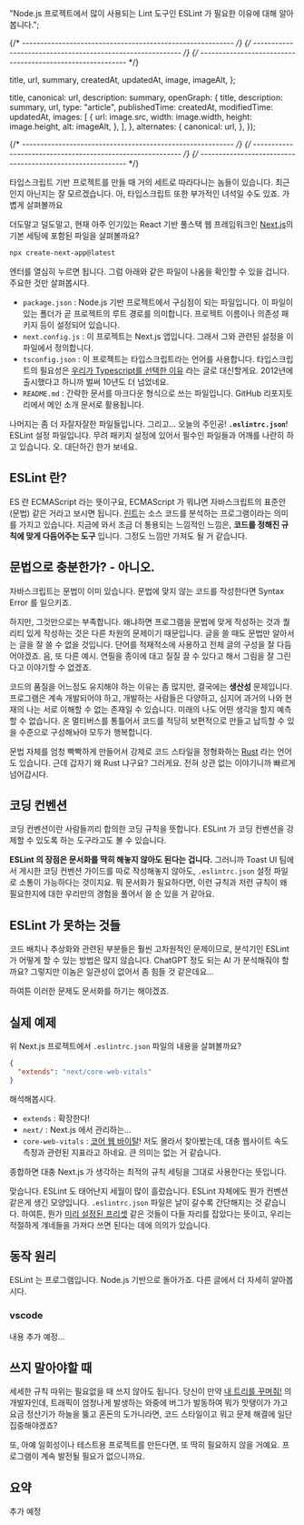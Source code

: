 

  "Node.js 프로젝트에서 많이 사용되는 Lint 도구인 ESLint 가 필요한 이유에 대해 알아봅니다.";

{/* ---------------------------------------------------------- */}
{/* ---------------------------------------------------------- */}
{/* ---------------------------------------------------------- */}

  title,
  url,
  summary,
  createdAt,
  updatedAt,
  image,
  imageAlt,
};

  title,
  canonical: url,
  description: summary,
  openGraph: {
    title,
    description: summary,
    url,
    type: "article",
    publishedTime: createdAt,
    modifiedTime: updatedAt,
    images: [
      {
        url: image.src,
        width: image.width,
        height: image.height,
        alt: imageAlt,
      },
    ],
  },
  alternates: {
    canonical: url,
  },
});

<ArticleJsonLd
  useAppDir
  url={url}
  title={title}
  images={[image.src]}
  authorName={authorList}
  datePublished={createdAt}
  dateModified={updatedAt}
  publisherName={authorName}
  description={summary}
  isAccessibleForFree
/>

<ArticleHeader title={title} updatedAt={updatedAt} desc={summary} />

{/* ---------------------------------------------------------- */}
{/* ---------------------------------------------------------- */}
{/* ---------------------------------------------------------- */}

타입스크립트 기반 프로젝트를 만들 때 거의 세트로 따라다니는 놈들이 있습니다. 최근인지 아닌지는 잘 모르겠습니다. 아, 타입스크립트 또한 부가적인 녀석일 수도 있죠. 가볍게 살펴볼까요

더도말고 덜도말고, 현재 아주 인기있는 React 기반 풀스택 웹 프레임워크인 [Next.js](http://nextjs.org)의 기본 세팅에 포함된 파일을 살펴볼까요?

```bash
npx create-next-app@latest
```

<ArticleImage
  img={i1}
  alt="npx create-next-app@latest 실행화면"
  caption="npx create-next-app@latest 실행화면"
/>

엔터를 열심히 누르면 됩니다. 그럼 아래와 같은 파일이 나옴을 확인할 수 있을 겁니다. 주요한 것만 살펴봅시다.

<ArticleImage
  img={i2}
  alt="Next.js 프로젝트 파일 구성"
  caption="Next.js 프로젝트 파일 구성"
  width={200}
/>

- `package.json` : Node.js 기반 프로젝트에서 구심점이 되는 파일입니다. 이 파일이 있는 폴더가 곧 프로젝트의 루트 경로를 의미합니다. 프로젝트 이름이나 의존성 패키지 등이 설정되어 있습니다.
- `next.config.js` : 이 프로젝트는 Next.js 앱입니다. 그래서 그와 관련된 설정을 이 파일에서 정의합니다.
- `tsconfig.json` : 이 프로젝트는 타입스크립트라는 언어를 사용합니다. 타입스크립트의 필요성은 [우리가 Typescript를 선택한 이유](https://medium.com/@constell99/%EC%9A%B0%EB%A6%AC%EA%B0%80-typescript%EB%A5%BC-%EC%84%A0%ED%83%9D%ED%95%9C-%EC%9D%B4%EC%9C%A0-b0a423654f1e) 라는 글로 대신할게요. 2012년에 출시했다고 하니까 벌써 10년도 더 넘었네요.
- `README.md` : 간략한 문서를 마크다운 형식으로 쓰는 파일입니다. GitHub 리포지토리에서 메인 소개 문서로 활용됩니다.

나머지는 좀 더 자잘자잘한 파일들입니다. 그리고… 오늘의 주인공! **`.eslintrc.json`**! ESLint 설정 파일입니다. 무려 패키지 설정에 있어서 필수인 파일들과 어깨를 나란히 하고 있습니다. 오. 대단하긴 한가 보네요.

## ESLint 란?

ES 란 ECMAScript 라는 뜻이구요, ECMAScript 가 뭐냐면 자바스크립트의 표준안(문법) 같은 거라고 보시면 됩니다. [린트](<https://ko.wikipedia.org/wiki/%EB%A6%B0%ED%8A%B8_(%EC%86%8C%ED%94%84%ED%8A%B8%EC%9B%A8%EC%96%B4)>)는 소스 코드를 분석하는 프로그램이라는 의미를 가지고 있습니다. 지금에 와서 조금 더 통용되는 느낌적인 느낌은, **코드를 정해진 규칙에 맞게 다듬어주는 도구** 입니다. 그정도 느낌만 가져도 될 거 같습니다.

## 문법으로 충분한가? - 아니오.

자바스크립트는 문법이 이미 있습니다. 문법에 맞지 않는 코드를 작성한다면 Syntax Error 를 일으키죠.

하지만, 그것만으로는 부족합니다. 왜냐하면 프로그램을 문법에 맞게 작성하는 것과 퀄리티 있게 작성하는 것은 다른 차원의 문제이기 때문입니다. 글을 쓸 때도 문법만 알아서는 글을 잘 쓸 수 없을 것입니다. 단어를 적재적소에 사용하고 전체 글의 구성을 잘 다듬어야겠죠. 음, 또 다른 예시. 연필을 종이에 대고 질질 끌 수 있다고 해서 그림을 잘 그린다고 이야기할 수 없겠죠.

코드의 품질을 어느정도 유지해야 하는 이유는 좀 많지만, 결국에는 **생산성** 문제입니다. 프로그램은 계속 개발되어야 하고, 개발하는 사람들은 다양하고, 심지어 과거의 나와 현재의 나는 서로 이해할 수 없는 존재일 수 있습니다. 미래의 나도 어떤 생각을 할지 예측할 수 없습니다. 온 멀티버스를 통틀어서 코드를 적당히 보편적으로 만들고 납득할 수 있을 수준으로 구성해놔야 모두가 행복합니다.

문법 자체를 엄청 빡빡하게 만들어서 강제로 코드 스타일을 정형화하는 [Rust](https://www.rust-lang.org/) 라는 언어도 있습니다. 근데 갑자기 왜 Rust 냐구요? 그러게요. 전혀 상관 없는 이야기니까 빠르게 넘어갑시다.

## 코딩 컨벤션

코딩 컨벤션이란 사람들끼리 합의한 코딩 규칙을 뜻합니다. ESLint 가 코딩 컨벤션을 강제할 수 있도록 하는 도구라고도 볼 수 있습니다.

**ESLint 의 장점은 문서화를 딱히 해놓지 않아도 된다는 겁니다.** 그러니까 Toast UI 팀에서 게시한 코딩 컨벤션 가이드를 따로 작성해놓지 않아도, `.eslintrc.json` 설정 파일로 소통이 가능하다는 것이지요. 뭐 문서화가 필요하다면, 이런 규칙과 저런 규칙이 왜 필요한지에 대한 우리만의 경험을 풀어서 쓸 순 있을 거 같아요.

## ESLint 가 못하는 것들

코드 배치나 추상화와 관련된 부분들은 훨씬 고차원적인 문제이므로, 분석기인 ESLint 가 어떻게 할 수 있는 방법은 많지 않습니다. ChatGPT 정도 되는 AI 가 분석해줘야 할까요? 그렇지만 이놈은 일관성이 없어서 좀 힘들 것 같은데요…

하여튼 이러한 문제도 문서화를 하기는 해야겠죠.

## 실제 예제

위 Next.js 프로젝트에서 `.eslintrc.json` 파일의 내용을 살펴볼까요?

```json
{
  "extends": "next/core-web-vitals"
}
```

해석해봅시다.

- `extends` : 확장한다!
- `next/` : Next.js 에서 관리하는…
- `core-web-vitals` : [코어 웹 바이탈](https://www.cloudflare.com/ko-kr/learning/performance/what-are-core-web-vitals)! 저도 몰라서 찾아봤는데, 대충 웹사이트 속도 측정과 관련된 지표라고 하네요. 큰 의미는 없는 거 같습니다.

종합하면 대충 Next.js 가 생각하는 최적의 규칙 세팅을 그대로 사용한다는 뜻입니다.

맞습니다. ESLint 도 태어난지 세월이 많이 흘렀습니다. ESLint 자체에도 뭔가 컨벤션 같은게 생긴 모양입니다. `.eslintrc.json` 파일은 날이 갈수록 간단해지는 것 같습니다. 하여튼, 뭔가 [미리 설정된 프리셋](https://github.com/vercel/next.js/blob/canary/packages/eslint-config-next/index.js) 같은 것들이 다들 자리를 잡았다는 뜻이고, 우리는 적절하게 걔네들을 가져다 쓰면 된다는 데에 의의가 있습니다.

## 동작 원리

ESLint 는 프로그램입니다. Node.js 기반으로 돌아가죠. 다른 글에서 더 자세히 알아봅시다.

### vscode

내용 추가 예정…

## 쓰지 말아야할 때

세세한 규칙 따위는 필요없을 때 쓰지 않아도 됩니다. 당신이 만약 [내 트리를 꾸며줘!](https://colormytree.me/) 의 개발자인데, 트래픽이 엄청나게 발생하는 와중에 버그가 발동하여 뭐가 맛탱이가 가고 요금 정산기가 하늘을 뚫고 혼돈의 도가니라면, 코드 스타일이고 뭐고 문제 해결에 일단 집중해야겠죠?

또, 아예 일회성이나 테스트용 프로젝트를 만든다면, 또 딱히 필요하지 않을 거예요. 프로그램이 계속 발전될 필요가 없으니까요.

## 요약

추가 예정
